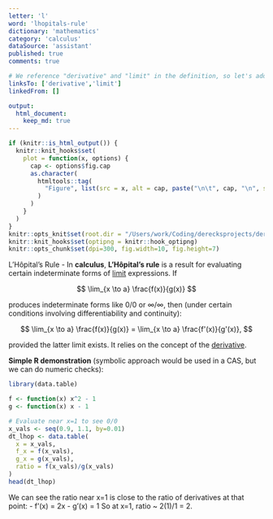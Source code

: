 ```yaml
---
letter: 'l'
word: 'lhopitals-rule'
dictionary: 'mathematics'
category: 'calculus'
dataSource: 'assistant'
published: true
comments: true

# We reference "derivative" and "limit" in the definition, so let's add them.
linksTo: ['derivative','limit']
linkedFrom: []

output:
  html_document:
    keep_md: true
---
```


```r
if (knitr::is_html_output()) {
  knitr::knit_hooks$set(
    plot = function(x, options) {
      cap <- options$fig.cap
      as.character(
        htmltools::tag(
          "Figure", list(src = x, alt = cap, paste("\n\t", cap, "\n", sep=""))
        )
      )
    }
  )
}
knitr::opts_knit$set(root.dir = "/Users/work/Coding/derecksprojects/derecksnotes.com-playground/derecksnotes.com/client/src/app/dictionaries/mathematics/definitions")
knitr::knit_hooks$set(optipng = knitr::hook_optipng)
knitr::opts_chunk$set(dpi=300, fig.width=10, fig.height=7)
```

<a id="lhopitals-rule">L'Hôpital's Rule</a> - In **calculus**, **L'Hôpital's rule** is a result for evaluating certain indeterminate forms of [limit](#limit) expressions. If

$$
\lim_{x \to a} \frac{f(x)}{g(x)}
$$

produces indeterminate forms like $0/0$ or $\infty/\infty$, then (under certain conditions involving differentiability and continuity):

$$
\lim_{x \to a} \frac{f(x)}{g(x)} = \lim_{x \to a} \frac{f'(x)}{g'(x)},
$$

provided the latter limit exists. It relies on the concept of the [derivative](#derivative).

**Simple R demonstration** (symbolic approach would be used in a CAS, but we can do numeric checks):

```r
library(data.table)

f <- function(x) x^2 - 1
g <- function(x) x - 1

# Evaluate near x=1 to see 0/0
x_vals <- seq(0.9, 1.1, by=0.01)
dt_lhop <- data.table(
  x = x_vals,
  f_x = f(x_vals),
  g_x = g(x_vals),
  ratio = f(x_vals)/g(x_vals)
)
head(dt_lhop)
```

We can see the ratio near x=1 is close to the ratio of derivatives at that point:
- f'(x) = 2x
- g'(x) = 1
So at x=1, ratio ~ 2(1)/1 = 2.

